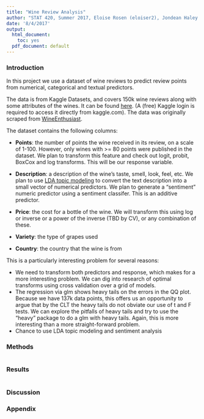 ```yaml
---
title: "Wine Review Analysis"
author: "STAT 420, Summer 2017, Eloise Rosen (eloiser2), Jondean Haley (jahaley2), Nilesh Malpekar (nmalpe2)"
date: '8/4/2017'
output:
  html_document: 
    toc: yes
  pdf_document: default
---
```



### Introduction
In this project we use a dataset of wine reviews to predict review points from numerical, categorical and textual predictors.

The data is from Kaggle Datasets, and covers 150k wine reviews along with some attributes of the wines. It can be found [here](https://www.kaggle.com/zynicide/wine-reviews). (A (free) Kaggle login is required to access it directly from kaggle.com). The data was originally scraped from [WineEnthusiast](http://www.winemag.com/?s=&drink_type=wine). 

The dataset contains the following columns:

* **Points**: the number of points the wine received in its review, on a scale of 1-100. However, only wines with >= 80 points were published in the dataset. 
We plan to transform this feature and check out logit, probit, BoxCox and log transforms. This will be our response variable.

* **Description**: a description of the wine's taste, smell, look, feel, etc. 
We plan to use [LDA topic modeling](http://tidytextmining.com/topicmodeling.html) to convert the text description into a small vector of numerical predictors. We plan to generate a "sentiment" numeric predictor using a sentiment classifer. This is an additive predictor.

* **Price**: the cost for a bottle of the wine. 
We will transform this using log or inverse or a power of the inverse (TBD by CV), or any combination of these.

* **Variety**: the type of grapes used

* **Country**: the country that the wine is from

This is a particularly interesting problem for several reasons:

* We need to transform both predictors and response, which makes for a more interesting problem. We can dig into research of optimal transforms using cross validation over a grid of models.
* The regression via glm shows heavy tails on the errors in the QQ plot. Because we have 137k data points, this offers us an opportunity to argue that by the CLT the heavy tails do not obviate our use of t and F tests. We can explore the pitfalls of heavy tails and try to use the "heavy" package to do a glm with heavy tails. Again, this is more interesting than a more straight-forward problem.
* Chance to use LDA topic modeling and sentiment analysis

### Methods

```r

```

### Results

```r

```

### Discussion

### Appendix

```r

```
